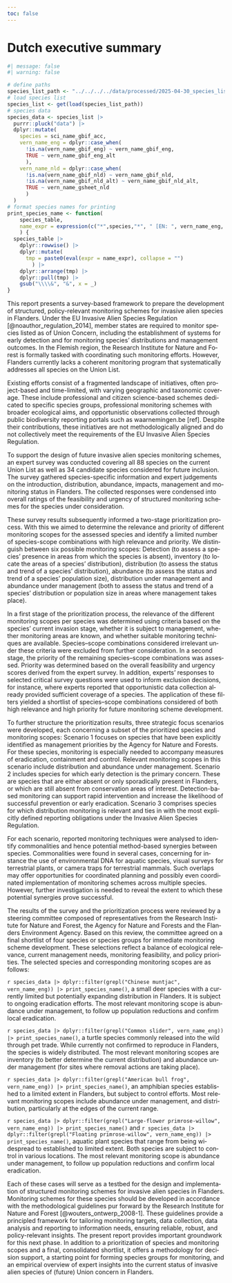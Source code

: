 ```yaml
---
toc: false
---
```


# Dutch executive summary {-}

```r
#| message: false
#| warning: false

# define paths
species_list_path <- "../../../../data/processed/2025-04-30_species_list.Rda"
# load species list
species_list <- get(load(species_list_path))
# species data
species_data <- species_list |> 
  purrr::pluck("data") |>
  dplyr::mutate(
    species = sci_name_gbif_acc,
    vern_name_eng = dplyr::case_when(
      !is.na(vern_name_gbif_eng) ~ vern_name_gbif_eng,
      TRUE ~ vern_name_gbif_eng_alt
      ),
    vern_name_nld = dplyr::case_when(
      !is.na(vern_name_gbif_nld) ~ vern_name_gbif_nld,
      !is.na(vern_name_gbif_nld_alt) ~ vern_name_gbif_nld_alt,
      TRUE ~ vern_name_gsheet_nld
      )
  )
# format species names for printing 
print_species_name <- function(
    species_table, 
    name_expr = expression(c("*",species,"*", " [EN: ", vern_name_eng, ", NL: ", vern_name_nld, "]"))
    ) {
  species_table |>
    dplyr::rowwise() |> 
    dplyr::mutate(
      tmp = paste0(eval(expr = name_expr), collapse = "")
        ) |>
    dplyr::arrange(tmp) |>
    dplyr::pull(tmp) |>
    gsub("\\\\&", "&", x = _)
}

```

::: {lang=nl-BE}

This report presents a survey-based framework to prepare the development of structured, policy-relevant monitoring schemes for invasive alien species in Flanders. 
Under the EU Invasive Alien Species Regulation [@noauthor_regulation_2014], member states are required to monitor species listed as of Union Concern, including the establishment of systems for early detection and for monitoring species' distributions and management outcomes. 
In the Flemish region, the Research Institute for Nature and Forest is formally tasked with coordinating such monitoring efforts. 
However, Flanders currently lacks a coherent monitoring program that systematically addresses all species on the Union List.

Existing efforts consist of a fragmented landscape of initiatives, often project-based and time-limited, with varying geographic and taxonomic coverage.
These include professional and citizen science-based schemes dedicated to specific species groups, professional monitoring schemes with broader ecological aims, and opportunistic observations collected through public biodiversity reporting portals such as waarnemingen.be [ref]. 
Despite their contributions, these initiatives are not methodologically aligned and do not collectively meet the requirements of the EU Invasive Alien Species Regulation.

To support the design of future invasive alien species monitoring schemes, 
an expert survey was conducted covering all 88 species on the current Union List as well as 34 candidate species considered for future inclusion.
The survey gathered species-specific information and expert judgements on the introduction, distribution, abundance, impacts, management and monitoring status in Flanders.
The collected responses were condensed into overall ratings of the feasibility and urgency of structured monitoring schemes for the species under consideration.

These survey results subsequently informed a two-stage prioritization process.
With this we aimed to determine the relevance and priority of different monitoring scopes for the assessed species 
and identify a limited number of species-scope combinations with high relevance and priority.
We distinguish between six possible monitoring scopes:
Detection (to assess a species' presence in areas from which the species is absent), 
inventory (to locate the areas of a species' distribution), 
distribution (to assess the status and trend of a species' distribution),
abundance (to assess the status and trend of a species' population size),
distribution under management and abundance under management (both to assess the status and trend of a species' distribution or population size in areas where management takes place).

In a first stage of the prioritization process, the relevance of the different monitoring scopes per species was determined using criteria based on the species’ current invasion stage, whether it is subject to management, whether monitoring areas are known, and whether suitable monitoring techniques are available. 
Species–scope combinations considered irrelevant under these criteria were excluded from further consideration.
In a second stage, the priority of the remaining species–scope combinations was assessed. 
Priority was determined based on the overall feasibility and urgency scores derived from the expert survey. In addition, experts' responses to selected critical survey questions were used to inform exclusion decisions, for instance, where experts reported that opportunistic data collection already provided sufficient coverage of a species.
The application of these filters yielded a shortlist of species–scope combinations considered of both high relevance and high priority for future monitoring scheme development.

To further structure the prioritization results, three strategic focus scenarios were developed, each concerning a subset of the prioritized species and monitoring scopes: 
Scenario 1 focuses on species that have been explicitly identified as management priorities by the Agency for Nature and Forests. 
For these species, monitoring is especially needed to accompany measures of eradication, containment and control.
Relevant monitoring scopes in this scenario include distribution and abundance under management.
Scenario 2 includes species for which early detection is the primary concern. 
These are species that are either absent or only sporadically present in Flanders, 
or which are still absent from conservation areas of interest.
Detection-based monitoring can support rapid intervention and increase the likelihood of successful prevention or early eradication.
Scenario 3 comprises species for which distribution monitoring is relevant and ties in with the most explicitly defined reporting obligations under the Invasive Alien Species Regulation.

For each scenario, reported monitoring techniques were analysed to identify commonalities and hence potential method-based synergies between species. 
Commonalities were found in several cases, concerning for instance the use of environmental DNA for aquatic species, visual surveys for terrestrial plants, or camera traps for terrestrial mammals.
Such overlaps may offer opportunities for coordinated planning and possibly even coordinated implementation of monitoring schemes across multiple species. 
However, further investigation is needed to reveal the extent to which these potential synergies prove successful.

The results of the survey and the prioritization process were reviewed by a steering committee composed of representatives from the Research Institute for Nature and Forest, the Agency for Nature and Forests and the Flanders Environment Agency.
Based on this review, the committee agreed on a final shortlist of four species or species groups for immediate monitoring scheme development. 
These selections reflect a balance of ecological relevance, current management needs, monitoring feasibility, and policy priorities.
The selected species and corresponding monitoring scopes are as follows:

`r species_data |> dplyr::filter(grepl("Chinese muntjac", vern_name_eng)) |> print_species_name()`, 
a small deer species with a currently limited but potentially expanding distribution in Flanders. 
It is subject to ongoing eradication efforts. 
The most relevant monitoring scope is abundance under management, to follow up population reductions and confirm local eradication.

`r species_data |> dplyr::filter(grepl("Common slider", vern_name_eng)) |> print_species_name()`,
a turtle species commonly released into the wild through pet trade. 
While currently not confirmed to reproduce in Flanders, the species is widely distributed. 
The most relevant monitoring scopes are inventory (to better determine the current distribution) and abundance under management (for sites where removal actions are taking place).

`r species_data |> dplyr::filter(grepl("American bull frog", vern_name_eng)) |> print_species_name()`,
an amphibian species established to a limited extent in Flanders, but subject to control efforts. 
Most relevant monitoring scopes include abundance under management, and distribution, particularly at the edges of the current range.

`r species_data |> dplyr::filter(grepl("Large-flower primrose-willow", vern_name_eng)) |> print_species_name()`
and 
`r species_data |> dplyr::filter(grepl("Floating primrose-willow", vern_name_eng)) |> print_species_name()`,
aquatic plant species that range from being widespread to established to limited extent. 
Both species are subject to control in various locations. 
The most relevant monitoring scope is abundance under management, to follow up population reductions and confirm local eradication.

Each of these cases will serve as a testbed for the design and implementation of structured monitoring schemes for invasive alien species in Flanders. 
Monitoring schemes for these species should be developed in accordance with the methodological guidelines pur forward by the Research Institute for Nature and Forest [@wouters_ontwerp_2008-1]. These guidelines provide a principled framework for tailoring monitoring targets, data collection, data analysis and reporting to information needs, ensuring reliable, robust, and policy-relevant insights.
The present report provides important groundwork for this next phase. 
In addition to a prioritization of species and monitoring scopes and a final, consolidated shortlist, it offers a methodology for decision support, a starting point for forming species groups for monitoring, and an empirical overview of expert insights into the current status of invasive alien species of (future) Union concern in Flanders. 




:::

<!-- This part adds the table of content in the pdf -->
<!-- Add it at the end of the last chapter of the frontmatter -->
<!-- spell-check: ignore:start-->
::: {.content-visible when-format="pdf"}
\clearpage
\phantomsection
\addcontentsline{toc}{chapter}{\contentsname}
\setcounter{tocdepth}{2}
\tableofcontents

\clearpage <!-- remove this line when you have neither a list of figures and a list of tables -->

<!-- remove this block when you don't want a list of figures -->
\phantomsection
\addcontentsline{toc}{chapter}{\listfigurename}
\listoffigures
\vspace{34pt}
<!-- remove this block when you don't want a list of figures -->

<!-- remove this block when you don't want a list of tables -->
\phantomsection
\addcontentsline{toc}{chapter}{\listtablename}
\listoftables
<!-- remove this block when you don't want a list of tables -->

<!-- keep the lines below -->
:::
<!-- spell-check: ignore:end-->
<!-- This part adds the tables of contents in the pdf -->
